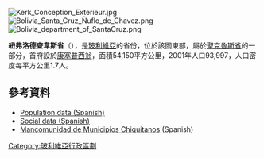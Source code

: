[[Image:Kerk_Conception_Exterieur.jpg|right]]
[[Image:Bolivia_Santa_Cruz_Ñuflo_de_Chavez.png|right]]
[[Image:Bolivia_department_of_SantaCruz.png|right]]

'''紐弗洛德查韋斯省'''（{{lang-es|Provincia Ñuflo de Chaves}}），是[[玻利維亞|玻利維亞]]的省份，位於該國東部，屬於[[聖克魯斯省_(玻利維亞)|聖克魯斯省]]的一部分，首府設於[[康塞普西翁_(聖克魯斯省)|康塞普西翁]]，面積54,150平方公里，2001年人口93,997，人口密度每平方公里1.7人。

==參考資料==
*[https://web.archive.org/web/20081010173558/http://www.ine.gov.bo/default.aspx Population data (Spanish)]
*[https://web.archive.org/web/20081009065850/http://www.ine.gov.bo/html/dfid/index.htm Social data (Spanish)]
*[http://www.mancochiquitana.org/index.php?cat=15&pla=1 Mancomunidad de Municipios Chiquitanos] (Spanish)

{{coord|16|00|S|62|00|W|type:adm2nd_region:BO|display=title}}

{{Bolivia-geo-stub}}
{{玻利維亞省份}}

[[Category:玻利維亞行政區劃|Category:玻利維亞行政區劃]]